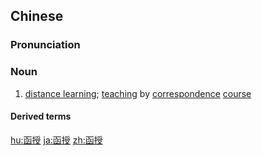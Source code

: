 ==Chinese==
{{zh-forms}}

===Pronunciation===
{{zh-pron
|m=hánshòu
|c=haam4 sau6
|mn=hâm-siū
|cat=n
}}

===Noun===
{{zh-noun}}

# [[distance learning]]; [[teaching]] by [[correspondence]] [[course]]

====Derived terms====
{{zh-der|函授大學:hánshòu dàxué|函授教育:hánshòu jiàoyù|函授生:hánshòushēng}}

{{zh-cat|Advanced}}

[[hu:函授]]
[[ja:函授]]
[[zh:函授]]